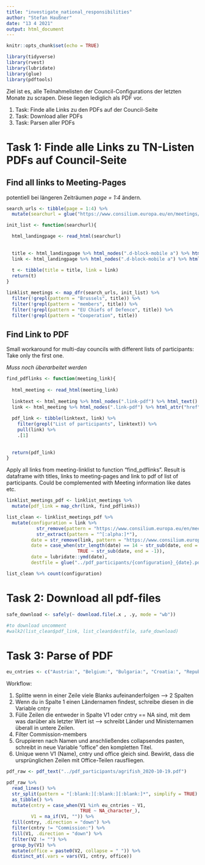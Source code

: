 ```yaml
---
title: "investigate_national_responsibilities"
author: "Stefan Haußner"
date: "13 4 2021"
output: html_document
---
```


```r
knitr::opts_chunk$set(echo = TRUE)
```

```r
library(tidyverse)
library(rvest)
library(lubridate)
library(glue)
library(pdftools)
```

Ziel ist es, alle Teilnahmelisten der Council-Configurations der letzten Monate zu scrapen. Diese liegen lediglich als PDF vor.

1. Task: Finde alle Links zu den PDFs auf der Council-Seite
2. Task: Download aller PDFs
3. Task: Parsen aller PDFs

# Task 1: Finde alle Links zu TN-Listen PDFs auf Council-Seite

## Find all links to Meeting-Pages

potentiell bei längeren Zeiträumen *page = 1:4* ändern.

```r

search_urls <- tibble(page = 1:4) %>% 
  mutate(searchurl = glue("https://www.consilium.europa.eu/en/meetings/calendar/?Category=meeting&Page={page}&dateFrom=2020%2F10%2F01&dateTo=2021%2F03%2F31&filters=2024&filters=2027&filters=2021&filters=2020&filters=2026&filters=2022&filters=2025&filters=2028&filters=2029&filters=2023&filters=2019")) %>% pull(searchurl)

init_list <- function(searchurl){

  html_landingpage <- read_html(searchurl)
  
  
  title <- html_landingpage %>% html_nodes(".d-block-mobile a") %>% html_text()
  link <- html_landingpage %>% html_nodes(".d-block-mobile a") %>% html_attr("href") %>% paste0("https://www.consilium.europa.eu",.)
  
  t <- tibble(title = title, link = link)
  return(t)
}

linklist_meetings <- map_dfr(search_urls, init_list) %>% 
  filter(!grepl(pattern = "Brussels", title)) %>% 
  filter(!grepl(pattern = "members", title)) %>% 
  filter(!grepl(pattern = "EU Chiefs of Defence", title)) %>% 
  filter(!grepl(pattern = "Cooperation", title))
```

## Find Link to PDF

Small workaround for multi-day councils with different lists of participants: Take only the first one.

*Muss noch überarbeitet werden*

```r
find_pdflinks <- function(meeting_link){
  
  html_meeting <- read_html(meeting_link)
  
  linktext <- html_meeting %>% html_nodes(".link-pdf") %>% html_text()
  link <- html_meeting %>% html_nodes(".link-pdf") %>% html_attr("href") %>% paste0("https://www.consilium.europa.eu",.)
  
  pdf_link <- tibble(linktext, link) %>% 
    filter(grepl("List of participants", linktext)) %>% 
    pull(link) %>% 
    .[1]
      
  
  return(pdf_link)
}
```


Apply all links from meeting-linklist to function "find_pdflinks". Result is dataframe with titles, links to meeting-pages and link to pdf of list of participants. Could be complemented with Meeting information like dates etc.

```r
linklist_meetings_pdf <- linklist_meetings %>% 
  mutate(pdf_link = map_chr(link, find_pdflinks))
```

```r
list_clean <- linklist_meetings_pdf %>% 
  mutate(configuration = link %>% 
           str_remove(pattern = "https://www.consilium.europa.eu/en/meetings/") %>% 
           str_extract(pattern = "^[:alpha:]*"),
         date = str_remove(link, pattern = "https://www.consilium.europa.eu/en/meetings/[:alpha:]*\\/"),
         date = case_when(str_length(date) == 14 ~ str_sub(date, end = -4),
                          TRUE ~ str_sub(date, end = -1)),
         date = lubridate::ymd(date),
         destfile = glue("../pdf_participants/{configuration}_{date}.pdf"))

list_clean %>% count(configuration)
```

# Task 2: Download all pdf-files

```r
safe_download <- safely(~ download.file(.x , .y, mode = "wb"))

#to download uncomment
#walk2(list_clean$pdf_link, list_clean$destfile, safe_download)
```

# Task 3: Parse of PDF

```r
eu_cntries <- c("Austria:", "Belgium:", "Bulgaria:", "Croatia:", "Republic of Cyprus:", "Czech Republic:", "Denmark:", "Estonia:", "Finland:", "France:", "Germany:", "Greece:", "Hungary:", "Ireland:", "Italy:", "Latvia:", "Lithuania:", "Luxembourg:", "Malta:", "Netherlands:", "Poland:", "Portugal:", "Romania:", "Slovakia:", "Slovenia:", "Spain:", "Sweden:", "Commission:")
```

Workflow:

1. Splitte wenn in einer Zeile viele Blanks aufeinanderfolgen --> 2 Spalten
2. Wenn du in Spalte 1 einen Ländernamen findest, schreibe diesen in die Variable cntry
3. Fülle Zeilen die entweder in Spalte V1 oder cntry == NA sind, mit dem was darüber als letzter Wert ist --> schreibt Länder und Ministernamen überall in untere Zeilen.
4. Filter Commission-members
5. Gruppieren nach Namen und anschließendes collapsendes pasten, schreibt in neue Variable "office" den kompletten Titel.
6. Unique wenn V1 (Name), cntry und office gleich sind. Bewirkt, dass die ursprünglichen Zeilen mit Office-Teilen rausfliegen.

```r
pdf_raw <- pdf_text("../pdf_participants/agrifish_2020-10-19.pdf")

pdf_raw %>% 
  read_lines() %>%
  str_split(pattern = "[:blank:][:blank:][:blank:]*", simplify = TRUE) %>% 
  as_tibble() %>% 
  mutate(cntry = case_when(V1 %in% eu_cntries ~ V1,
                           TRUE ~ NA_character_),
         V1 = na_if(V1, "")) %>%
  fill(cntry, .direction = "down") %>%
  filter(cntry != "Commission:") %>% 
  fill(V1, .direction = "down") %>% 
  filter(V2 != "") %>% 
  group_by(V1) %>% 
  mutate(office = paste0(V2, collapse = " ")) %>% 
  distinct_at(.vars = vars(V1, cntry, office))
  
```

